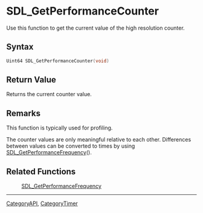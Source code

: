 
= SDL_GetPerformanceCounter =
Use this function to get the current value of the high resolution counter.


== Syntax ==
<syntaxhighlight lang='c++'>
Uint64 SDL_GetPerformanceCounter(void)
</syntaxhighlight>

== Return Value ==
Returns the current counter value.

== Remarks ==
This function is typically used for profiling.  

The counter values are only meaningful relative to each other.  Differences between values can be converted to times by using [[SDL_GetPerformanceFrequency]]().

== Related Functions ==
:[[SDL_GetPerformanceFrequency]]

----
[[CategoryAPI]], [[CategoryTimer]]
